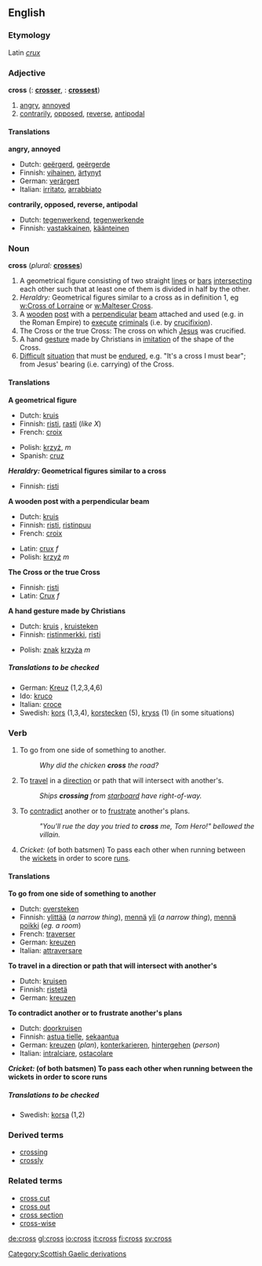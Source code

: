 ==English==

===Etymology===
Latin ''[[crux]]''

===Adjective===
'''cross'''  ({{compar}}: '''[[crosser]]''', {{superl}}: '''[[crossest]]''')

# [[angry]], [[annoyed]]
# [[contrarily]], [[opposed]], [[reverse]], [[antipodal]]

====Translations====
'''angry, annoyed'''
{{top}}
*Dutch: [[geërgerd]], [[geërgerde]]
*Finnish: [[vihainen]], [[ärtynyt]]
*German: [[verärgert]]
*Italian: [[irritato]], [[arrabbiato]]
{{mid}}
{{bottom}}

'''contrarily, opposed, reverse, antipodal'''
{{top}}
*Dutch: [[tegenwerkend]], [[tegenwerkende]]
*Finnish: [[vastakkainen]], [[käänteinen]]
{{mid}}
{{bottom}}

===Noun===
'''cross'''  (''plural:'' '''[[crosses]]''')

# A geometrical figure consisting of two straight [[line]]s or [[bar]]s [[intersecting]] each other such that at least one of them is divided in half by the other.
# ''Heraldry:'' Geometrical figures similar to a cross as in definition 1, eg [[w:Cross of Lorraine]] or [[w:Malteser Cross]].
# A [[wooden]] [[post]] with a [[perpendicular]] [[beam]] attached and used (e.g. in the Roman Empire) to [[execute]] [[criminal]]s (i.e. by [[crucifixion]]).
# The Cross or the true Cross: The cross on which [[Jesus]] was crucified.
# A hand [[gesture]] made by Christians in [[imitation]] of the shape of the Cross.
# [[Difficult]] [[situation]] that must be [[endure]]d, e.g. "It's a cross I must bear"; from Jesus' bearing (i.e. carrying) of the Cross.

====Translations====
'''A geometrical figure'''
{{top}}
*Dutch: [[kruis]] {{n}}
*Finnish: [[risti]], [[rasti]] (''like X'')
*French: [[croix]]
{{mid}}
*Polish: [[krzyż]], ''m''
*Spanish: [[cruz]]
{{bottom}}

'''''Heraldry:'' Geometrical figures similar to a cross'''
{{top}}
*Finnish: [[risti]]
{{mid}}
{{bottom}}

'''A wooden post with a perpendicular beam'''
{{top}}
*Dutch: [[kruis]] {{n}}
*Finnish: [[risti]], [[ristinpuu]]
*French: [[croix]]
{{mid}}
*Latin: [[crux]] ''f''
*Polish: [[krzyż]] ''m''
{{bottom}}

'''The Cross or the true Cross'''
{{top}}
*Finnish: [[risti]] <!--or Risti? -->
*Latin: [[Crux]] ''f''
{{mid}}
{{bottom}}

'''A hand gesture made by Christians'''
{{top}}
*Dutch: [[kruis]] {{n}}, [[kruisteken]] {{n}}
*Finnish: [[ristinmerkki]], [[risti]]
{{mid}}
*Polish: [[znak]] [[krzyż]]a ''m''
{{bottom}}

=====Translations to be checked=====
{{checktrans}}

*German: [[Kreuz]] {{n}} (1,2,3,4,6)
*Ido: [[kruco]]
*Italian: [[croce]] {{f}}
*Swedish: [[kors]] (1,3,4), [[korstecken]] (5), [[kryss]] (1) (in some situations)

===Verb===
{{en-infl-reg-sibilant|cro|ss|}}

# To go from one side of something to another.
#:''Why did the chicken '''cross''' the road?''
# To [[travel]] in a [[direction]] or path that will intersect with another's.
#:''Ships '''crossing''' from [[starboard]] have right-of-way.''
# To [[contradict]] another or to [[frustrate]] another's plans.
#:''"You'll rue the day you tried to '''cross''' me, Tom Hero!" bellowed the villain.''
# ''Cricket:'' (of both batsmen) To pass each other when running between the [[wicket]]s in order to score [[run]]s.

====Translations====
'''To go from one side of something to another'''
{{top}}
*Dutch: [[oversteken]]
*Finnish: [[ylittää]] (''a narrow thing''), [[mennä]] [[yli]] (''a narrow thing''), [[mennä]] [[poikki]] (''eg. a room'')
*French: [[traverser]]
*German: [[kreuzen]]
*Italian: [[attraversare]]
{{mid}}
{{bottom}}

'''To travel in a direction or path that will intersect with another's'''
{{top}}
*Dutch: [[kruisen]]
*Finnish: [[ristetä]]
*German: [[kreuzen]]
{{mid}}
{{bottom}}

'''To contradict another or to frustrate another's plans'''
{{top}}
*Dutch: [[doorkruisen]]
*Finnish: [[astua tielle]], [[sekaantua]]
*German: [[kreuzen]] (''plan''), [[konterkarieren]], [[hintergehen]] (''person'')
*Italian: [[intralciare]],  [[ostacolare]]
{{mid}}
{{bottom}}

'''''Cricket:'' (of both batsmen) To pass each other when running between the wickets in order to score runs'''
{{top}}
{{mid}}
{{bottom}}

=====Translations to be checked=====
{{checktrans}}

*Swedish: [[korsa]] (1,2)

===Derived terms===
*[[crossing]]
*[[crossly]]

===Related terms===
*[[cross cut]]
*[[cross out]]
*[[cross section]]
*[[cross-wise]]

[[Category:Scottish Gaelic derivations]]

[[de:cross]]
[[gl:cross]]
[[io:cross]]
[[it:cross]]
[[fi:cross]]
[[sv:cross]]